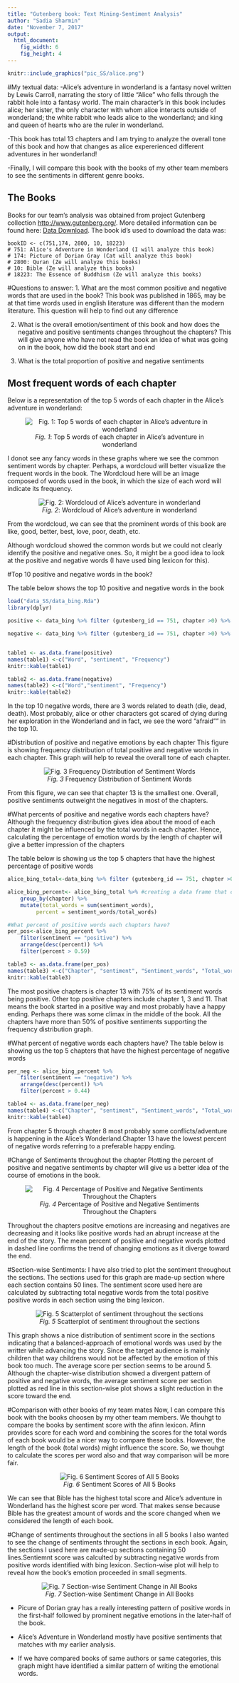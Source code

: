 ```yaml
---
title: "Gutenberg book: Text Mining-Sentiment Analysis"
author: "Sadia Sharmin"
date: "November 7, 2017"
output: 
  html_document:
    fig_width: 6
    fig_height: 4
---
```





```r
knitr::include_graphics("pic_SS/alice.png")
```



#My textual data: 
-Alice's adventure in wonderland is a fantasy novel written by Lewis Carroll, narrating the story of little "Alice" who fells through the rabbit hole into a fantasy world. The main character's in this book includes alice; her sister, the only character with whom alice interacts outside of wonderland; the white rabbit who leads alice to the wonderland; and king and queen of hearts who are the ruler in  wonderland. 

-This book has total 13 chapters and I am trying to analyze the overall tone of this book and how that changes as alice expererienced different adventures in her wonderland! 

-Finally, I will compare this book with the books of my other team members to see the sentiments in different genre books. 




## The Books

Books for our team's analysis was obtained from project Gutenberg collection <http://www.gutenberg.org/>. More detailed information can be found  here: [Data Download](sadia/data_download_SS.html). The book id's used to download the data was:

```
bookID <- c(751,174, 2800, 10, 18223)
# 751: Alice's Adventure in Wonderland (I will analyze this book)
# 174: Picture of Dorian Gray (Cat will analyze this book)
# 2800: Quran (Ze will analyze this books)
# 10: Bible (Ze will analyze this books)
# 18223: The Essence of Buddhism (Ze will analyze this books)
```

#Questions to answer: 
1. What are the most common positive and negative words that are used in the book?
This book was published in 1865, may be at that time words used in english literature was different than the modern literature. This question will help to find out any difference

2. What is the overall emotion/sentiment of this book and how does the negative and positive sentiments changes throughout the chapters? 
This will give anyone who have not read the book an idea of what was going on in the book, how did the book start and end

3. What is the total proportion of positive and negative sentiments


## Most frequent words of each chapter
Below is a representation of the top 5 words of each chapter in the Alice's adventure in wonderland:

<center>  

![*Fig. 1*: Top 5 words of each chapter in Alice's adventure in wonderland](graph_SS/01_frq_words_chapter.png) 

</center>



I donot see any fancy words in these graphs where we see the common sentiment words by chapter. Perhaps, a wordcloud will better visualize the frequent words in the book. The Wordcloud here will be an image composed of words used in the book, in which the size of each word will indicate its frequency. 

<center>  

![*Fig. 2*: Wordcloud of Alice's adventure in wonderland](graph_SS/05_wc.png) 

</center>

From the wordcloud, we can see that the prominent words of this book are like, good, better, best, love, poor, death, etc.

Although wordcloud showed the common words but we could not clearly identify the positive and negative ones. So, it might be a good idea to look at the positive and negative words (I have used bing lexicon for this).




#Top 10 positive and negative words in the book?

The table below shows the top 10 positive  and negative words in the book

```r
load("data_SS/data_bing.Rda")
library(dplyr)

positive <- data_bing %>% filter (gutenberg_id == 751, chapter >0) %>% count(word, sentiment) %>% arrange(desc(n)) %>% filter(sentiment == "positive") %>% top_n(10)

negative <- data_bing %>% filter (gutenberg_id == 751, chapter >0) %>% count(word, sentiment) %>% arrange(desc(n)) %>% filter(sentiment == "negative") %>% top_n(10) 


table1 <- as.data.frame(positive)
names(table1) <-c("Word", "sentiment", "Frequency")
knitr::kable(table1)

table2 <- as.data.frame(negative)
names(table2) <-c("Word","sentiment", "Frequency")
knitr::kable(table2)
```

In the top 10 negative words, there are 3 words related to death (die, dead, death). Most probably, alice or other characters got scared of dying during her exploration in the Wonderland and in fact, we see the word "afraid"" in the top 10.





#Distribution of positive and negative emotions by each chapter
This figure is showing frequency distribution of total positive and negative words in each chapter. This graph will help to reveal the overall tone of each chapter. 


<center>

![*Fig. 3* Frequency Distribution of Sentiment Words](graph_SS/02_pos_neg_chapter.png)

</center>



From this figure, we can see that chapter 13 is the smallest one. Overall, positive sentiments outweight the negatives in most of the chapters.





#What percents of positive and negative words each chapters have?
Although the frequency distribution gives idea about the mood of each chapter it might be influenced by the total words in each chapter. Hence, calculating the percentage of emotion words by the length of chapter will give a better impression of the chapters 

The table below is showing us the top 5 chapters that have the highest percentage of positive words
```r
alice_bing_total<-data_bing %>% filter (gutenberg_id == 751, chapter >0) %>% group_by(chapter, sentiment) %>% mutate(sentiment_words=n()) %>% distinct(chapter, .keep_all=TRUE) %>% select("chapter", "sentiment", "sentiment_words") # creating a column for total positive and negative words

alice_bing_percent<- alice_bing_total %>% #creating a data frame that contains the percent of positive and negative sentiments over the total sentiments
    group_by(chapter) %>%
    mutate(total_words = sum(sentiment_words),
         percent = sentiment_words/total_words) 

#What percent of positive words each chapters have?
per_pos<-alice_bing_percent %>%
    filter(sentiment == "positive") %>%
    arrange(desc(percent)) %>%
    filter(percent > 0.59)

table3 <- as.data.frame(per_pos)
names(table3) <-c("Chapter", "sentiment", "Sentiment_words", "Total_words", "percent")
knitr::kable(table3)
```

The most positive chapters is chapter 13 with 75% of its sentiment words being positive. Other top positive chapters include chapter 1, 3 and 11. That means the book started in a positive way and most probably have a happy ending. Perhaps there was some climax in the middle of the book. All the chapters have more than 50% of positive sentiments supporting the frequency distribution graph.




#What percent of negative words each chapters have?
The table below is showing us the top 5 chapters that have the highest percentage of negative words 
 
```r
per_neg <- alice_bing_percent %>%
    filter(sentiment == "negative") %>%
    arrange(desc(percent)) %>%
    filter(percent > 0.44)

table4 <- as.data.frame(per_neg)
names(table4) <-c("Chapter", "sentiment", "Sentiment_words", "Total_words", "percent")
knitr::kable(table4)
```

From chapter 5 through chapter 8 most probably some conflicts/adventure is happening in the Alice's Wonderland.Chapter 13 have the lowest percent of negative words referring to a preferable happy ending.




#Change of Sentiments throughout the chapter
Plotting the percent of positive and negative sentiments by chapter will give us a better idea of the course of emotions in the book.

<center>

![*Fig. 4* Percentage of Positive and Negative Sentiments Throughout the Chapters](graph_SS/03_percent_pos_neg.png) 

</center>

Throughout the chapters positve emotions are increasing and negatives are decreasing and it looks like positive words had an abrupt increase at the end of the story. The mean percent of positive and negative words plotted in dashed line confirms the trend of changing emotions as it diverge toward the end.




#Section-wise Sentiments:
I have also tried to plot the sentiment throughout the sections. The sections used for this graph are made-up section where each section contains 50 lines. The sentiment score used here are calculated by subtracting total negative words from the total positive positive words in each section using the bing lexicon.

<center>

![*Fig. 5* Scatterplot of sentiment throughout the sections](graph_SS/04_sentiment_per_section.png)

</center>

This graph shows a nice distribution of sentiment score in the sections indicating that a balanced-approach of emotional words was used by the writter while advancing the story. Since the target audience is mainly children that way childrens would not be affected by the emotion of this book too much. The average score per section seems to be around 5. Although the chapter-wise distribution showed a divergent pattern of positive and negative words, the average sentiment score per section plotted as red line in this section-wise plot shows a slight reduction in the score toward the end. 




#Comparison with other books of my team mates
Now, I can compare this book with the books choosen by my other team members. We thouhgt to compare the books by sentiment score with the afinn lexicon. Afinn provides score for each word and combining the scores for the total words of each book would be a nicer way to compare these books. However, the length of the book (total words) might influence the score. So, we thouhgt to calculate the scores per word also and that way comparison will be more fair. 


<center>

![*Fig. 6* Sentiment Scores of All 5 Books](graph_SS/07_comparison_other_book.png) 

</center>

We can see that Bible has the highest total score and Alice's adventure in Wonderland has the highest score per word. That makes sense because Bible has the greatest amount of words and the score changed when we considered the length of each book.





#Change of sentiments throughout the sections in all 5 books
I also wanted to see the change of sentiments throught the sections in each book. Again, the sections I used here are made-up sections containing 50 lines.Sentiemnt score was calculted by subtracting negative words from positive words identified with bing lexicon. Section-wise plot will help to reveal how the book's emotion proceeded in small segments.

<center>

![*Fig. 7* Section-wise Sentiment Change in All Books](graph_SS/06_sentiments_per_book.png) 

</center>

- Picure of Dorian gray has a really interesting pattern of positive words in the first-half followed by prominent negative emotions in the later-half of the book.

- Alice's Adventure in Wonderland mostly have positive sentiments that matches with my earlier analysis.

- If we have compared books of same authors or same categories, this graph might have identified a similar pattern of writing the emotional words. 